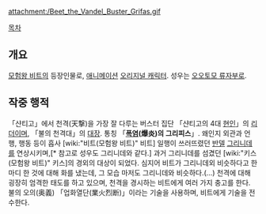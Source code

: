 {{{+1 グリファス / Grifas }}}

attachment:/Beet_the_Vandel_Buster_Grifas.gif

[[목차]]

== 개요 ==
[[모험왕 비트]]의 등장인물로, [[애니메이션]] [[오리지널 캐릭터]]. 성우는 [[오오토모 류자부로]].

== 작중 행적 ==
「샨티고」에서 천격(天撃)을 가장 잘 다루는 버스터 집단 「샨티고의 4대 [[현인]]」의 [[리더]]이며, 「불의 천격대」의 [[대장]]. 통칭 「'''[[폭염]](爆炎)의 그리피스'''」. 왜인지 외관과 언행, 행동 등이 흡사 [wiki:"비트(모험왕 비트)" 비트] 일행이 쓰러뜨렸던 [[반델]] [[그리니데]]를 연상시키며,[* 참고로 성우도 그리니데와 같다.] 과거 그리니데를 섬겼던 [wiki:"키스(모험왕 비트)" 키스]의 경외의 대상이 되었다. 심지어 비트가 그리니데외 비슷하다고 한 마디 한 것에 대해 화를 냈는데, 그 모습 마저도 그리니데와 비슷하다.(...) 천격에 대해 굉장히 엄격한 태도를 하고 있으며, 천격을 경시하는 비트에게 여러 가지 충고를 한다. 불의 오의(奥義) 「업화열단(業火烈断)」이라는 기술을 사용하며, 비트에게 기술을 전수한다.
